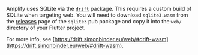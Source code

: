 Amplify uses SQLite via the [`drift`](https://pub.dev/packages/drift) package. This requires a custom build of SQLite when targeting web. You will need to download `sqlite3.wasm` from the [releases](https://github.com/simolus3/sqlite3.dart/releases) page of the `sqlite3` pub package and copy it into the `web/` directory of your Flutter project.

For more info, see [https://drift.simonbinder.eu/web/#drift-wasm](https://drift.simonbinder.eu/web/#drift-wasm).
